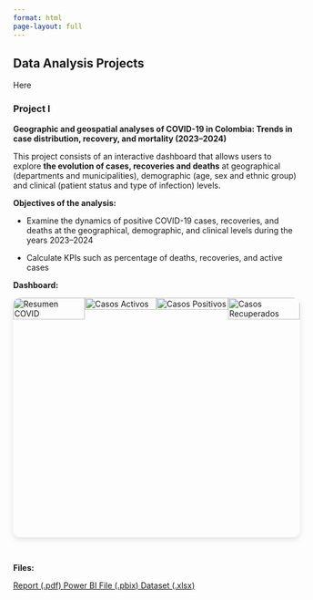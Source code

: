 ```yaml
---
format: html
page-layout: full
---
```


## Data Analysis Projects

Here

### Project I

**Geographic and geospatial analyses of COVID-19 in Colombia: Trends in case distribution, recovery, and mortality (2023–2024)**

This project consists of an interactive dashboard that allows users to explore **the evolution of cases, recoveries and deaths** at geographical (departments and municipalities), demographic (age, sex and ethnic group) and clinical (patient status and type of infection) levels.

**Objectives of the analysis:**

-   Examine the dynamics of positive COVID-19 cases, recoveries, and deaths at the geographical, demographic, and clinical levels during the years 2023–2024

-   Calculate KPIs such as percentage of deaths, recoveries, and active cases

**Dashboard:**\
```{=html}
<style>
.carousel-wrapper {
  display: flex;
  justify-content: center;
  align-items: center;
}

.carousel-container {
  position: relative;
  width: 1000px;
  height: 420px;
  max-width: 100%;
  overflow: hidden;
  border-radius: 12px;
  box-shadow: 0 4px 12px rgba(0,0,0,0.1);
}

.carousel-track {
  display: flex;
  transition: transform 0.5s ease;
}

.carousel-image {
  width: 100%;
  height: 100%;
  object-fit: contain;
}

/* Flechas ocultas por defecto */
.carousel-btn {
  position: absolute;
  top: 50%;
  transform: translateY(-50%);
  z-index: 2;
  background: rgba(0, 0, 0, 0.4);
  border: none;
  color: white;
  font-size: 30px;
  width: 50px;
  height: 50px;
  border-radius: 50%;
  cursor: pointer;
  transition: background 0.3s, opacity 0.3s;
  display: flex;
  align-items: center;
  justify-content: center;
  opacity: 0;
  pointer-events: none; /* Evita clics cuando está oculto */
}

/* Mostrar flechas al pasar el cursor */
.carousel-container:hover .carousel-btn {
  opacity: 1;
  pointer-events: auto;
}

.carousel-btn:hover {
  background: rgba(0, 0, 0, 0.6);
}

.carousel-btn.left {
  left: 10px;
}

.carousel-btn.right {
  right: 10px;
}
</style>

<div class="carousel-wrapper">
  <div class="carousel-container">
    <button class="carousel-btn left" onclick="moveSlide(-1)">❮</button>

    <div class="carousel-track" id="carousel">
      <img class="carousel-image" src="assets/data-analysis/covid-dashboard/Resume.png" alt="Resumen COVID">
      <img class="carousel-image" src="assets/data-analysis/covid-dashboard/Active_Cases.png" alt="Casos Activos">
      <img class="carousel-image" src="assets/data-analysis/covid-dashboard/Positive_Cases.png" alt="Casos Positivos">
      <img class="carousel-image" src="assets/data-analysis/covid-dashboard/Recovered_Cases.png" alt="Casos Recuperados">
    </div>

    <button class="carousel-btn right" onclick="moveSlide(1)">❯</button>
  </div>
</div>

<script>
let index = 0;
function moveSlide(step) {
  const track = document.getElementById('carousel');
  const total = track.children.length;
  index = (index + step + total) % total;
  track.style.transform = `translateX(-${index * 100}%)`;
}
</script>
```
\

**Files:**\
<div class="btn-group-vertical my-3" role="group" aria-label="Botones de descarga">
  <a href="assets/data-analysis/covid-dashboard/Proyecto_Final.pdf" target="_blank" class="btn btn-primary">
    Report (.pdf)
  </a>
  <a href="assets/data-analysis/covid-dashboard/Casos_positivos_de_COVID-19_en_Colombia_(2023-2024).pbix" download class="btn btn-primary">
    Power BI File (.pbix)
  </a>
  <a href="assets/data-analysis/covid-dashboard/COVID-19_Colombia_2023-2024.xlsx" download class="btn btn-primary">
    Dataset (.xlsx)
  </a>
</div>

